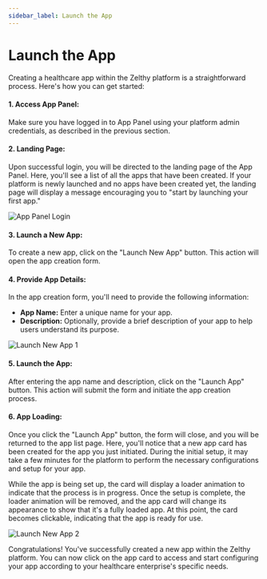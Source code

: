 ```yaml
---
sidebar_label: Launch the App
---
```


# Launch the App

Creating a healthcare app within the Zelthy platform is a straightforward process. Here's how you can get started:

#### 1. Access App Panel:

Make sure you have logged in to App Panel using your platform admin credentials, as described in the previous section.

#### 2. Landing Page:

Upon successful login, you will be directed to the landing page of the App Panel. Here, you'll see a list of all the apps that have been created. If your platform is newly launched and no apps have been created yet, the landing page will display a message encouraging you to "start by launching your first app."

![App Panel Login](/img/app_panel_landing.png)

#### 3. Launch a New App:

To create a new app, click on the "Launch New App" button. This action will open the app creation form.

#### 4. Provide App Details:

In the app creation form, you'll need to provide the following information:

- **App Name:** Enter a unique name for your app.
- **Description:** Optionally, provide a brief description of your app to help users understand its purpose.

![Launch New App 1](/img/spinning-up-an-app/launch_new_app1.png)

#### 5. Launch the App:

After entering the app name and description, click on the "Launch App" button. This action will submit the form and initiate the app creation process.

#### 6. App Loading:

Once you click the "Launch App" button, the form will close, and you will be returned to the app list page. Here, you'll notice that a new app card has been created for the app you just initiated. During the initial setup, it may take a few minutes for the platform to perform the necessary configurations and setup for your app.

While the app is being set up, the card will display a loader animation to indicate that the process is in progress. Once the setup is complete, the loader animation will be removed, and the app card will change its appearance to show that it's a fully loaded app. At this point, the card becomes clickable, indicating that the app is ready for use.

![Launch New App 2](/img/spinning-up-an-app/launch_new_app2.png)

Congratulations! You've successfully created a new app within the Zelthy platform. You can now click on the app card to access and start configuring your app according to your healthcare enterprise's specific needs.